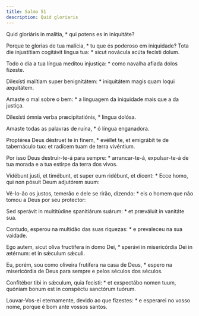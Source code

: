 ```yaml
---
title: Salmo 51
description: Quid gloriaris
---
```


<div class="side-by-side not-content">

Quid gloriáris in malítia, * qui potens es in iniquitáte?

Porque te glorias de tua malícia, * tu que és poderoso em iniquidade?
  Tota die injustítiam cogitávit lingua tua: * sicut novácula acúta fecísti
    dolum.

Todo o dia a tua língua meditou injustiça: * como navalha afiada dolos
    fizeste.

Dilexísti malítiam super benignitátem: * iniquitátem magis quam loqui
    æquitátem.

Amaste o mal sobre o bem: * a linguagem da iniquidade mais que a da justiça.

Dilexísti ómnia verba præcipitatiónis, * lingua dolósa.

Amaste todas as palavras de ruína, * ó língua enganadora.

Proptérea Deus déstruet te in finem, * evéllet te, et emigrábit te de
    tabernáculo tuo: et radícem tuam de terra vivéntium.

Por isso Deus destruir-te-á para sempre: * arrancar-te-á, expulsar-te-á de
    tua morada e a tua estirpe da terra dos vivos.

Vidébunt justi, et timébunt, et super eum ridébunt, et dicent: * Ecce homo,
    qui non pósuit Deum adjutórem suum:

Vê-lo-ão os justos, temerão e dele se rirão, dizendo: * eis o homem que não
    tomou a Deus por seu protector:

Sed sperávit in multitúdine spanitiárum suárum: * et præváluit in vanitáte
    sua.

Contudo, esperou na multidão das suas riquezas: * e prevaleceu na sua
    vaidade.

Ego autem, sicut olíva fructífera in domo Dei, * sperávi in misericórdia Dei
    in ætérnum: et in sǽculum sǽculi.

Eu, porém, sou como oliveira frutífera na casa de Deus, * espero na
    misericórdia de Deus para sempre e pelos séculos dos séculos.

Confitébor tibi in sǽculum, quia fecísti: * et exspectábo nomen tuum,
    quóniam bonum est in conspéctu sanctórum tuórum.

Louvar-Vos-ei eternamente, devido ao que fizestes: * e esperarei no vosso
    nome, porque é bom ante vossos santos.

</div>
